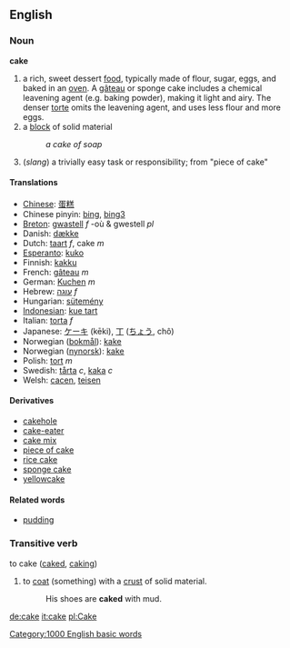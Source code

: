 ==English==

=== Noun ===
'''cake'''
#a rich, sweet dessert [[food]], typically made of flour, sugar, eggs, and baked in an [[oven]]. A [[gâteau]] or sponge cake includes a chemical leavening agent (e.g. baking powder), making it light and airy. The denser [[torte]] omits the leavening agent, and uses less flour and more eggs.
#a [[block]] of solid material
#:''a cake of soap''
#(''slang'') a trivially easy task or responsibility; from "piece of cake"

==== Translations ====
*[[Chinese]]: [[蛋糕]]
*Chinese pinyin: [[bing]], [[bing3]]
*[[Breton]]: [[gwastell]] ''f'' -où & gwestell ''pl''
* Danish: [[dække]]
*Dutch: [[taart]] ''f'', cake ''m''
*[[Esperanto]]: [[kuko]]
*Finnish: [[kakku]]
*French: [[gâteau]] ''m''
*German: [[Kuchen]] ''m''
*Hebrew: [[עוגה]] ''f''
*Hungarian: [[sütemény]]
*[[Indonesian]]: [[kue tart]]
*Italian: [[torta]] ''f''
*Japanese: [[ケーキ]] (kēki), [[丁]] ([[ちょう]], chô)
*Norwegian ([[bokmål]]): [[kake]]
*Norwegian ([[nynorsk]]): [[kake]]
*Polish: [[tort]] ''m''
*Swedish: [[tårta]] ''c'', [[kaka]] ''c''
*Welsh: [[cacen]], [[teisen]]

====Derivatives====
*[[cakehole]]
*[[cake-eater]]
*[[cake mix]]
*[[piece of cake]]
*[[rice cake]]
*[[sponge cake]]
*[[yellowcake]]

====Related words====
*[[pudding]]

===Transitive verb===
;to cake  ([[caked]], [[caking]])
# to [[coat]] (something) with a [[crust]] of solid material.
#:His shoes are '''caked''' with mud.

[[Category:1000 English basic words]]

[[de:cake]]
[[it:cake]]
[[pl:Cake]]